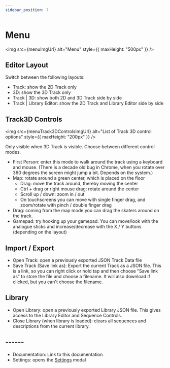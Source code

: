 ```yaml
---
sidebar_position: 7
---
```



# Menu

<img src={menuImgUrl} alt="Menu" style={{ maxHeight: "500px" }} />

## Editor Layout

Switch between the following layouts:

- Track: show the 2D Track only
- 3D: show the 3D Track only
- Track | 3D: show both 2D and 3D Track side by side
- Track | Library Editor: show the 2D Track and Library Editor side by side

## Track3D Controls

<img
  src={menuTrack3DControlsImgUrl}
  alt="List of Track 3D control options"
  style={{ maxHeight: "200px" }}
/>

Only visible when 3D Track is visible. Choose between different control modes.

- First Person: enter this mode to walk around the track using a keyboard and mouse. (There is a decade old bug in Chrome, when you rotate over 360 degrees the screen might jump a bit. Depends on the system.)
- Map: rotate around a green center, which is placed on the floor
  - Drag: move the track around, thereby moving the center
  - Ctrl + drag or right mouse drag: rotate around the center
  - Scroll up / down: zoom in / out
  - On touchscreens you can move with single finger drag, and zoom/rotate with pinch / double finger drag
- Drag: coming from the map mode you can drag the skaters around on the track. <experimental />
- Gamepad: try hooking up your gamepad. You can move/look with the analogue sticks and increase/decrease with the X / Y buttons (depending on the layout) <experimental />

## Import / Export

- Open Track: open a previously exported JSON Track Data file
- Save Track (Save link as): Export the current Track as a JSON file. This is a link, so you can right click or hold tap and then choose "Save link as" to store the file and choose a filename. It will also download if clicked, but you can't choose the filename.

## Library

- Open Library: open a previously exported Library JSON file. This gives access to the Library Editor and Sequence Controls.
- Close Library (when library is loaded): clears all sequences and descriptions from the current library.

## ------

- Documentation: Link to this documentation
- Settings: opens the [Settings](./settings.md) modal

